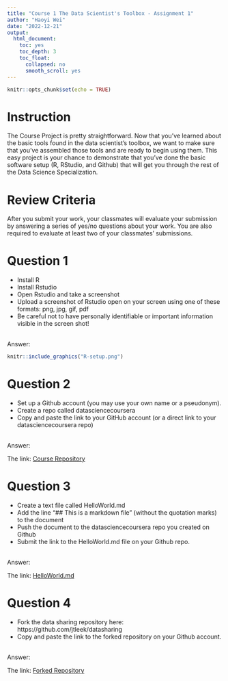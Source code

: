 ```yaml
---
title: "Course 1 The Data Scientist's Toolbox - Assignment 1"
author: "Haoyi Wei"
date: "2022-12-21"
output: 
  html_document:
    toc: yes
    toc_depth: 3
    toc_float:
      collapsed: no
      smooth_scroll: yes
---
```


```r
knitr::opts_chunk$set(echo = TRUE)
```

# Instruction

The Course Project is pretty straightforward. Now that you’ve learned about the basic tools found in the data scientist’s toolbox, we want to make sure that you’ve assembled those tools and are ready to begin using them. This easy project is your chance to demonstrate that you’ve done the basic software setup (R, RStudio, and Github) that will get you through the rest of the Data Science Specialization.

# Review Criteria

After you submit your work, your classmates will evaluate your submission by answering a series of yes/no questions about your work. You are also required to evaluate at least two of your classmates’ submissions.

# Question 1

+ Install R 
+ Install Rstudio
+ Open Rstudio and take a screenshot
+ Upload a screenshot of Rstudio open on your screen using one of these formats: png, jpg, gif, pdf
+ Be careful not to have personally identifiable or important information visible in the screen shot!

<br>
Answer:
<br>

```r
knitr::include_graphics("R-setup.png")
```

# Question 2 

+ Set up a Github account (you may use your own name or a pseudonym).
+ Create a repo called datasciencecoursera
+ Copy and paste the link to your GitHub account (or a direct link to your datasciencecoursera repo)

<br>
Answer:
<br>

The link: [Course Repository][1]

# Question 3
+ Create a text file called HelloWorld.md
+ Add the line "## This is a markdown file" (without the quotation marks) to the document
+ Push the document to the datasciencecoursera repo you created on Github
+ Submit the link to the HelloWorld.md file on your Github repo.

<br>
Answer:
<br>

The link: [HelloWorld.md][2]

# Question 4

+ Fork the data sharing repository here: https://github.com/jtleek/datasharing
+ Copy and paste the link to the forked repository on your Github account.

<br>
Answer:
<br>

The link: [Forked Repository][3]

[1]: https://github.com/wei-haoyi/Coursera_Data_Science_Certificate
[2]: https://github.com/wei-haoyi/Coursera_Data_Science_Certificate/blob/main/1_The%20Data%20Scientist's%20Toolbox/HelloWorld.md
[3]: https://github.com/wei-haoyi/datasharing?organization=wei-haoyi&organization=wei-haoyi